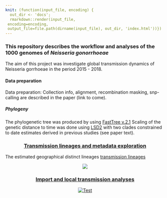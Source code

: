 ```yaml
---
knit: (function(input_file, encoding) {
  out_dir <- 'docs';
  rmarkdown::render(input_file,
 encoding=encoding,
 output_file=file.path(dirname(input_file), out_dir, 'index.html'))})
---
```


### This repository describes the workflow and analyses of the 1000 genomes of *Neisseria gonorrhoeae*

The aim of this project was investigate global transmission dynamics of Neisseria gorrhoeae in the period 2015 - 2018. 

#### Data preparation
Data preparation: Collection info, alignment, recombination masking, snp-calling are described in the paper (link to come). 

##### Phylogeny
The phylogenetic tree was produced by using [FastTree v.2.1](https://doi.org/10.1371/journal.pone.0009490)
Scaling of the genetic distance to time was done using [LSD2](https://doi.org/10.1093/sysbio/syv068) with two clades constrained to date estimates derived in previous studies (see paper text). 

<center>

### [Transmission lineages and metadata exploration](https://magnunos.shinyapps.io/LineageHomology_Explorer/?_ga=2.205397328.1370338265.1637693506-226041197.1637248825)

</center>

The estimated geographical distinct lineages [transmission lineages](https://www.science.org/doi/10.1126/science.abf2946)


<center>

[![](Files/TL_Explorer.png)](https://magnunos.shinyapps.io/LineageHomology_Explorer/?_ga=2.205397328.1370338265.1637693506-226041197.1637248825)

</center>



<center>

### [Import and local transmission analyses](Analyses/LineagesAndImport.html)

[![Test](Files/Import_local_transmission.png)](Analyses/LineagesAndImport.html)

</center>